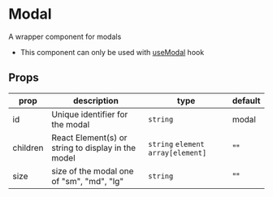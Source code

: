 
<Meta title="lib/components/Modal" component={Modal} />

# Modal

A wrapper component for modals

-   This component can only be used with [useModal](/docs/lib-hooks-usemodal--use-modal) hook

## Props

| prop     | description                                        | type                                | default |
| -------- | -------------------------------------------------- | ----------------------------------- | ------- |
| id       | Unique identifier for the modal                    | `string`                            | modal   |
| children | React Element(s) or string to display in the model | `string` `element` `array[element]` | ""      |
| size     | size of the modal one of "sm", "md", "lg"          | `string`                            | ""      |
